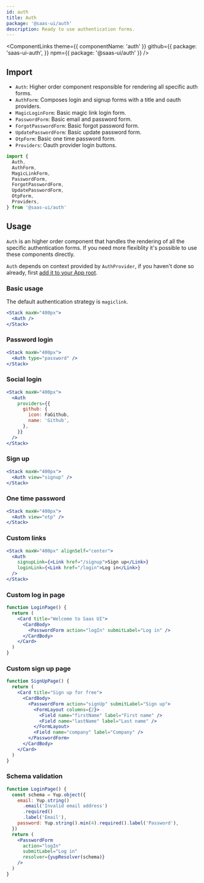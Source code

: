 ```yaml
---
id: auth
title: Auth
package: '@saas-ui/auth'
description: Ready to use authentication forms.
---
```


<ComponentLinks
  theme={{ componentName: 'auth' }}
  github={{
    package: 'saas-ui-auth',
  }}
  npm={{ package: '@saas-ui/auth' }}
/>

## Import

- `Auth`: Higher order component responsible for rendering all specific auth forms.
- `AuthForm`: Composes login and signup forms with a title and oauth providers.
- `MagicLoginForm`: Basic magic link login form.
- `PasswordForm`: Basic email and password form.
- `ForgotPasswordForm`: Basic forgot password form.
- `UpdatePasswordForm`: Basic update password form.
- `OtpForm`: Basic one time password form.
- `Providers`: Oauth provider login buttons.

```js
import {
  Auth,
  AuthForm,
  MagicLinkForm,
  PasswordForm,
  ForgotPasswordForm,
  UpdatePasswordForm,
  OtpForm,
  Providers,
} from '@saas-ui/auth'
```

## Usage

`Auth` is an higher order component that handles the rendering of all the specific authentication forms.
If you need more flexiblity it's possible to use these components directly.

`Auth` depends on context provided by `AuthProvider`, if you haven't done so already, first [add it to your App root](/docs/authentication/auth-provider).

### Basic usage

The default authentication strategy is `magiclink`.

```jsx
<Stack maxW="400px">
  <Auth />
</Stack>
```

### Password login

```jsx
<Stack maxW="400px">
  <Auth type="password" />
</Stack>
```

### Social login

```jsx
<Stack maxW="400px">
  <Auth
    providers={{
      github: {
        icon: FaGithub,
        name: 'Github',
      },
    }}
  />
</Stack>
```

### Sign up

```jsx
<Stack maxW="400px">
  <Auth view="signup" />
</Stack>
```

### One time password

```jsx
<Stack maxW="400px">
  <Auth view="otp" />
</Stack>
```

### Custom links

```jsx
<Stack maxW="400px" alignSelf="center">
  <Auth
    signupLink={<Link href="/signup">Sign up</Link>}
    loginLink={<Link href="/login">Log in</Link>}
  />
</Stack>
```

### Custom log in page

```jsx
function LoginPage() {
  return (
    <Card title="Welcome to Saas UI">
      <CardBody>
        <PasswordForm action="logIn" submitLabel="Log in" />
      </CardBody>
    </Card>
  )
}
```

### Custom sign up page

```jsx
function SignUpPage() {
  return (
    <Card title="Sign up for free">
      <CardBody>
        <PasswordForm action="signUp" submitLabel="Sign up">
          <FormLayout columns={2}>
            <Field name="firstName" label="First name" />
            <Field name="lastName" label="Last name" />
          </FormLayout>
          <Field name="company" label="Company" />
        </PasswordForm>
      </CardBody>
    </Card>
  )
}
```

### Schema validation

```jsx
function LoginPage() {
  const schema = Yup.object({
    email: Yup.string()
      .email('Invalid email address')
      .required()
      .label('Email'),
    password: Yup.string().min(4).required().label('Password'),
  })
  return (
    <PasswordForm
      action="logIn"
      submitLabel="Log in"
      resolver={yupResolver(schema)}
    />
  )
}
```
